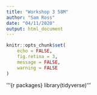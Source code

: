 ```yaml
---
title: "Workshop 3 58M"
author: "Sam Ross"
date: "04/11/2020"
output: html_document
---
```


```r
knitr::opts_chunk$set(
	echo = FALSE,
	fig.retina = 3,
	message = FALSE,
	warning = FALSE
)
```

'''{r packages}
library(tidyverse)
'''
